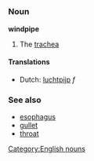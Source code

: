 =={{en}}==
===Noun===
'''windpipe''' 
# The [[trachea]]
====Translations====
*Dutch: [[luchtpijp]] ''f''

===See also===
*[[esophagus]]
*[[gullet]]
*[[throat]]
[[Category:English nouns]]
